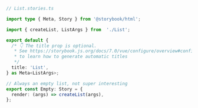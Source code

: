 ```ts
// List.stories.ts

import type { Meta, Story } from '@storybook/html';

import { createList, ListArgs } from  './List';

export default {
  /* 👇 The title prop is optional.
   * See https://storybook.js.org/docs/7.0/vue/configure/overview#configure-story-loading
   * to learn how to generate automatic titles
   */
  title: 'List',
} as Meta<ListArgs>;

// Always an empty list, not super interesting
export const Empty: Story = {
  render: (args) => createList(args),
};
```